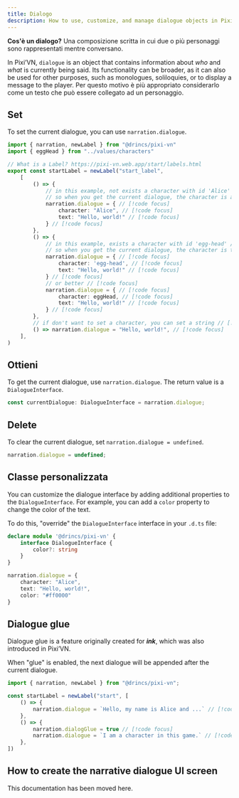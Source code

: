 ```yaml
---
title: Dialogo
description: How to use, customize, and manage dialogue objects in Pixi’VN, including glue and UI integration.
---
```



**Cos'è un dialogo?** Una composizione scritta in cui due o più personaggi sono rappresentati mentre conversano.

In Pixi’VN, `dialogue` is an object that contains information about _who_ and _what_ is currently being said. Its functionality can be broader, as it can also be used for other purposes, such as monologues, soliloquies, or to display a message to the player. Per questo motivo è più appropriato considerarlo come un testo che può essere collegato ad un <DynamicLink href="/start/character#use-characters-in-the-game">personaggio</DynamicLink>.

## Set

To set the current dialogue, you can use `narration.dialogue`.

```ts title="labels/startLabel.ts"
import { narration, newLabel } from "@drincs/pixi-vn"
import { eggHead } from "../values/characters"

// What is a Label? https://pixi-vn.web.app/start/labels.html
export const startLabel = newLabel("start_label",
    [
        () => {
            // in this example, not exists a character with id 'Alice' // [!code focus]
            // so when you get the current dialogue, the character is a fake character with the name 'Alice' // [!code focus]
            narration.dialogue = { // [!code focus]
                character: "Alice", // [!code focus]
                text: "Hello, world!" // [!code focus]
            } // [!code focus]
        },
        () => {
            // in this example, exists a character with id 'egg-head' // [!code focus]
            // so when you get the current dialogue, the character is the character with id 'egg-head' // [!code focus]
            narration.dialogue = { // [!code focus]
                character: 'egg-head', // [!code focus]
                text: "Hello, world!" // [!code focus]
            } // [!code focus]
            // or better // [!code focus]
            narration.dialogue = { // [!code focus]
                character: eggHead, // [!code focus]
                text: "Hello, world!" // [!code focus]
            } // [!code focus]
        },
        // if don't want to set a character, you can set a string // [!code focus]
        () => narration.dialogue = "Hello, world!", // [!code focus]
    ],
)
```

<CurrentDialogueExample />

## Ottieni

To get the current dialogue, use `narration.dialogue`. The return value is a `DialogueInterface`.

```typescript
const currentDialogue: DialogueInterface = narration.dialogue;
```

## Delete

To clear the current dialogue, set `narration.dialogue = undefined`.

```typescript
narration.dialogue = undefined;
```

## Classe personalizzata

You can customize the dialogue interface by adding additional properties to the `DialogueInterface`. For example, you can add a `color` property to change the color of the text.

To do this, "override" the `DialogueInterface` interface in your `.d.ts` file:

```ts tab="pixi-vn.d.ts"
declare module '@drincs/pixi-vn' {
    interface DialogueInterface {
        color?: string
    }
}
```

```ts tab="labels/startLabel.ts"
narration.dialogue = {
    character: "Alice",
    text: "Hello, world!",
    color: "#ff0000"
}
```

## Dialogue glue

Dialogue glue is a feature originally created for **_ink_**, which was also introduced in Pixi’VN.

When "glue" is enabled, the next dialogue will be appended after the current dialogue.

```ts title="labels/startLabel.ts"
import { narration, newLabel } from "@drincs/pixi-vn";

const startLabel = newLabel("start", [
    () => {
        narration.dialogue = `Hello, my name is Alice and ...` // [!code focus]
    },
    () => {
        narration.dialogGlue = true // [!code focus]
        narration.dialogue = `I am a character in this game.` // [!code focus]
    },
])
```

<DialogueGlueExample />

## How to create the narrative dialogue UI screen

This documentation has been moved <DynamicLink href="/start/interface-examples">here</DynamicLink>.
